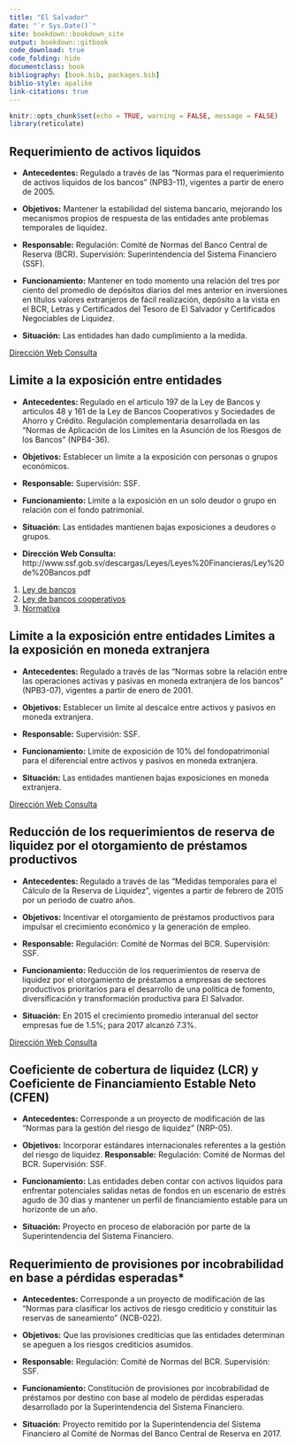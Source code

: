 ```yaml
---
title: "El Salvador"
date: "`r Sys.Date()`"
site: bookdown::bookdown_site
output: bookdown::gitbook
code_download: true
code_folding: hide
documentclass: book
bibliography: [book.bib, packages.bib]
biblio-style: apalike
link-citations: true
---
```




```r
knitr::opts_chunk$set(echo = TRUE, warning = FALSE, message = FALSE)
library(reticulate)
```


## Requerimiento de activos liquidos

* **Antecedentes:** Regulado a través de las "Normas para el requerimiento de activos liquidos de los bancos" (NPB3-11), vigentes a partir de enero de 2005.

* **Objetivos:** Mantener la estabilidad del sistema bancario, mejorando los mecanismos propios de respuesta de las entidades ante problemas temporales de liquidez. 

* **Responsable:** 
Regulación: Comité de Normas del Banco Central de Reserva (BCR).
Supervisión: Superintendencia del Sistema Financiero (SSF). 


* **Funcionamiento:** Mantener en todo momento una relación del tres por ciento del promedio de depósitos diarios del mes anterior en inversiones en títulos valores extranjeros de fácil realización, depósito a la vista en el BCR, Letras y Certificados del Tesoro de El Salvador y Certificados Negociables de Liquidez. 
    
* **Situación:** Las entidades han dado cumplimiento a la medida. 

[Dirección Web Consulta](http://www.ssf.gob.sv/images/stories/desc_normas_prud_bancos/NPB3-11.pdf)


## Limite a la exposición entre entidades

* **Antecedentes:** Regulado en el articulo 197 de la Ley de Bancos y articulos 48 y 161 de la Ley de Bancos Cooperativos y Sociedades de Ahorro y Crédito. 
Regulación complementaria desarrollada en las "Normas de Aplicación de los Limites en la Asunción de los Riesgos de los Bancos" (NPB4-36).

* **Objetivos:** Establecer un limite a la exposición con personas o grupos económicos. 

* **Responsable:** Supervisión: SSF.

* **Funcionamiento:** Limite a la exposición en un solo deudor o grupo en relación con el fondo patrimonial. 

* **Situación:** Las entidades mantienen bajas exposiciones a deudores o grupos. 

* **Dirección Web Consulta:** http://www.ssf.gob.sv/descargas/Leyes/Leyes%20Financieras/Ley%20de%20Bancos.pdf

 1.   [Ley de bancos](http://www.ssf.gob.sv/descargas/Leyes/Leyes%20Financieras/Ley%20de%20Bancos.pdf)
 2.   [Ley de bancos cooperativos](http://www.ssf.gob.sv/descargas/Leyes/Leyes%20Financieras/Ley%20de%20Bancos%20Cooperativos%20y%20Sociedades%20de%20Ahorro%20y%20Credito.pdf)
 3.   [Normativa](http://www.ssf.gob.sv/images/stories/desc_normas_prud_bancos/NPB4-36.pdf)


## Limite a la exposición entre entidades Limites a la exposición en moneda extranjera

* **Antecedentes:** Regulado a través de las  "Normas sobre la relación entre las operaciones activas y pasivas en moneda extranjera de los bancos" (NPB3-07), vigentes a partir de enero de 2001. 

* **Objetivos:** Establecer un limite al descalce entre activos y pasivos en moneda extranjera.

* **Responsable:** Supervisión: SSF.

* **Funcionamiento:** Limite de exposición de 10% del fondopatrimonial para el diferencial entre activos y pasivos en moneda extranjera. 

* **Situación:** Las entidades mantienen bajas exposiciones en moneda extranjera. 

[Dirección Web Consulta](http://www.ssf.gob.sv/images/stories/desc_normas_prud_bancos/Npb3-07.pdf)



## Reducción de los requerimientos de reserva de liquidez por el otorgamiento de préstamos productivos

* **Antecedentes:** Regulado a través de las "Medidas temporales para el Cálculo de la Reserva de Liquidez", vigentes a partir de febrero de 2015 por un periodo de cuatro años.

* **Objetivos:** Incentivar el otorgamiento de préstamos productivos para impulsar el crecimiento económico y la generación de empleo. 

* **Responsable:**
Regulación: Comité de Normas del BCR.
Supervisión: SSF. 

* **Funcionamiento:** Reducción de los requerimientos de reserva de liquidez por el otorgamiento de préstamos a empresas de sectores productivos prioritarios para el desarrollo de una politica de fomento, diversificación y transformación productiva para El Salvador.

* **Situación:** En 2015 el crecimiento promedio interanual del sector empresas fue de 1.5%; para 2017 alcanzó 7.3%. 

[Dirección Web Consulta](http://www.ssf.gob.sv/images/stories/desc_normas_prud_bancos/Medidas_Temporales_RL.pdf)

## Coeficiente de cobertura de liquidez (LCR) y Coeficiente de Financiamiento Estable Neto (CFEN)

*  **Antecedentes:** Corresponde a un proyecto de modificación de las "Normas para la gestión del riesgo de liquidez" (NRP-05).

* **Objetivos:** Incorporar estándares internacionales referentes a la gestión del riesgo de liquidez.  **Responsable:** 
Regulación: Comité de Normas del BCR.
Supervisión: SSF.

* **Funcionamiento:** Las entidades deben contar con activos liquidos para enfrentar potenciales salidas netas de fondos en un escenario de estrés agudo de 30 dias y mantener un perfil de financiamiento estable para un horizonte de un año.

* **Situación:** Proyecto en proceso de elaboración por parte de la Superintendencia del Sistema Financiero. 

## Requerimiento de provisiones por incobrabilidad en base a pérdidas esperadas*

* **Antecedentes:** Corresponde a un proyecto de modificación de las "Normas para clasificar los activos de riesgo crediticio y constituir las reservas de saneamiento" (NCB-022). 

* **Objetivos:** Que las provisiones crediticias que las entidades determinan se apeguen a los riesgos crediticios asumidos.

* **Responsable:** 
Regulación: Comité de Normas del BCR.
Supervisión: SSF.

* **Funcionamiento:** Constitución de provisiones por incobrabilidad de préstamos por destino con base al modelo de pérdidas esperadas desarrollado por la Superintendencia del Sistema Financiero. 
    
* **Situación:** Proyecto remitido por la Superintendencia del Sistema Financiero al Comité de Normas del Banco Central de Reserva en 2017. 
